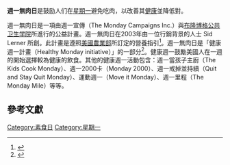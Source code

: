 '''週一無肉日'''是鼓励人们在[[星期一|星期一]]避免吃肉，以改善其[[肉类食物#對健康影響|健康]]並降低對{{le|肉類產業對環境造成的影響|Environmental impact of meat production|環境的衝擊}}。

週一無肉日是一項由週一宣傳（The Monday Campaigns Inc.）與[[布隆博格公共卫生学院|布隆博格公共卫生学院]]所進行的公益計畫。週一無肉日在2003年由一位行銷背景的人士 Sid Lerner 所創。此計畫是遵照[[美國農業部|美國農業部]]所訂定的營養指引<ref>{{cite web |url=http://www.mypyramid.gov/ |title=United States Department of Agriculture - Home |publisher=MyPyramid.gov |date=2010-03-24 |accessdate=2010-05-05 |deadurl=yes |archiveurl=https://web.archive.org/web/20070726014831/http://www.mypyramid.gov/ |archivedate=2007-07-26 }}</ref>。週一無肉日是「健康週一計畫（Healthy Monday initiative）」的一部分<ref>{{cite web |url=http://www.healthymonday.org/ |title=Healthy Monday |publisher=Healthy Monday |date= |accessdate=2010-05-05 |archive-date=2013-04-08 |archive-url=https://www.webcitation.org/6FiUL512b?url=http://www.mondaycampaigns.org/ |dead-url=no }}</ref>。健康週一鼓勵美國人在一週的開始選擇較為健康的飲食。其他的健康週一活動包含：週一當孩子主廚（The Kids Cook Monday）、週一2000卡（Monday 2000）、週一戒掉並持續（Quit and Stay Quit Monday）、運動週一（Move it Monday）、週一里程（The Monday Mile）等等。

== 參考文獻 ==
{{reflist}}

{{素食主义}}


[[Category:素食日|Category:素食日]]
[[Category:星期一|Category:星期一]]